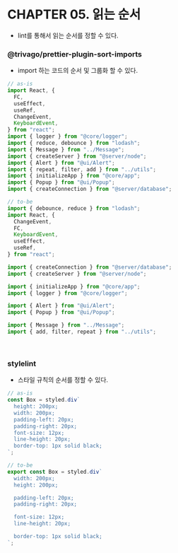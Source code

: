 # CHAPTER 05. 읽는 순서

- lint를 통해서 읽는 순서를 정할 수 있다.

### @trivago/prettier-plugin-sort-imports

- import 하는 코드의 순서 및 그룹화 할 수 있다.


```js
// as-is
import React, {
  FC,
  useEffect,
  useRef,
  ChangeEvent,
  KeyboardEvent,
} from "react";
import { logger } from "@core/logger";
import { reduce, debounce } from "lodash";
import { Message } from "../Message";
import { createServer } from "@server/node";
import { Alert } from "@ui/Alert";
import { repeat, filter, add } from "../utils";
import { initializeApp } from "@core/app";
import { Popup } from "@ui/Popup";
import { createConnection } from "@server/database";

// to-be
import { debounce, reduce } from "lodash";
import React, {
  ChangeEvent,
  FC,
  KeyboardEvent,
  useEffect,
  useRef,
} from "react";

import { createConnection } from "@server/database";
import { createServer } from "@server/node";

import { initializeApp } from "@core/app";
import { logger } from "@core/logger";

import { Alert } from "@ui/Alert";
import { Popup } from "@ui/Popup";

import { Message } from "../Message";
import { add, filter, repeat } from "../utils";
```

<br />

### stylelint

- 스타일 규칙의 순서를 정할 수 있다.

```js
// as-is
const Box = styled.div`
  height: 200px;
  width: 200px;
  padding-left: 20px;
  padding-right: 20px;
  font-size: 12px;
  line-height: 20px;
  border-top: 1px solid black;
`;

// to-be
export const Box = styled.div`
  width: 200px;
  height: 200px;

  padding-left: 20px;
  padding-right: 20px;

  font-size: 12px;
  line-height: 20px;

  border-top: 1px solid black;
`;
```
